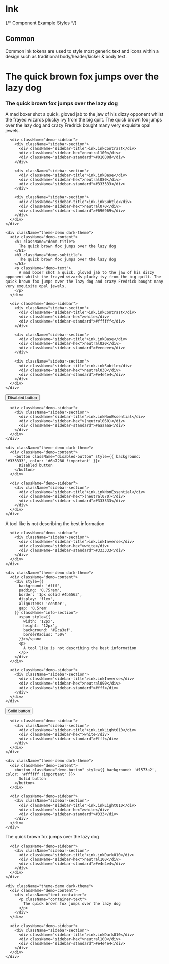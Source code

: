 
<Meta title="Design System/Ink" />

# Ink

<div style={{
  fontFamily: 'system-ui, -apple-system, sans-serif',
  fontSize: '14px',
  lineHeight: '1.4',
  marginTop: '2rem'
}}>

{/* Component Example Styles */}
<style>
{`


.ink-section {
  margin-bottom: 3rem;
  padding: 0;
}

.ink-title {
  font-size: 1.25rem;
  font-weight: 600;
  margin-bottom: 1rem;
  color: #111827;
}

.ink-description {
  color: #6b7280;
  margin-bottom: 2rem;
  font-size: 0.9rem;
  line-height: 1.5;
}

.theme-container {
  display: flex;
  gap: 1.5rem;
  margin-bottom: 2rem;
  flex-wrap: wrap;
}

.theme-demo {
  flex: 1;
  min-width: 100%;
  border-radius: 8px;
  overflow: hidden;
  box-shadow: 0 4px 12px rgba(0,0,0,0.1);
  display: grid;
  grid-template-columns: 1fr 200px;
  height: 100%;
}

.light-theme {
  background: #ffffff;
  color: #111827;
}

.dark-theme {
  background: #000;
  color: #f9fafb;
}

.demo-content {
  padding: 2rem;
  display: flex;
  flex-direction: column;
  justify-content: flex-start;
  font-family: 'TimesModern', serif;
}

.demo-title p{
  font-size: 56px;
  font-weight: 700;
  margin-bottom: 1rem;
  line-height: 1.2;
  font-family: 'TimesModern-Regular' !important;
  margin: 0;
}

.demo-subtitle p{
  font-size: 32px;
  margin-bottom: 1rem;
  line-height: 1.4;
  font-weight: 400;
  font-family: 'TimesModern-Regular', serif;
  margin: 0;
  color: #696969;
}

.demo-text p{
  font-size: 18px;
  line-height: 1.6;
  margin-bottom: 1rem;
  font-family: 'TimesModern-Regular', serif;
  margin: 0;
}

.demo-button {
  padding: 0.5rem 1rem;
  border: none;
  font-size: 0.8rem;
  margin-top: auto;
  width: fit-content;
  cursor: pointer;
  font-family: 'TimesModern-Bold';
}

.demo-button p{
  font-family: 'Roboto-Regular';
  font-weight: 500;
  margin: 0;
}

.demo-sidebar {
  background: #000;
  display: flex;
  flex-direction: column;
  padding: 1.5rem 1rem;
  justify-content: center;
  gap: 1.5rem;
}

.dark-theme .demo-sidebar {
  background: #fff;
}

.sidebar-section {
  text-align: left;
}

.sidebar-title {
  font-size: 0.75rem;
  font-weight: 600;
  margin-bottom: 0.25rem;
  color: #ffffff;
  line-height: 1.2;
}

.dark-theme .sidebar-title {
  color: #1f2937;
}

.sidebar-hex {
  font-size: 0.65rem;
  color: #d1d5db;
  margin-bottom: 0.25rem;
}

.dark-theme .sidebar-hex {
  color: #6b7280;
}

.sidebar-standard {
  font-size: 0.65rem;
  color: #d0d0d1;
}

.dark-theme .sidebar-standard {
  color: #9ca3af;
}

/* Light theme text colors */
.light-theme .demo-title {
  color: #000000 !important;
}

.light-theme .demo-subtitle {
  color: #374151 !important;
}

.light-theme .demo-text {
  color: #6b7280 !important;
}

.light-theme .demo-button {
  background: #3b82f6;
  color: #ffffff;
}


/* Dark theme text colors */
.dark-theme .demo-title p{
  color: #ffffff !important;
}

.dark-theme .demo-subtitle p{
  color: #f3f4f6 !important;
}

.dark-theme .demo-text p{
  color: #e5e7eb !important;
}

.dark-theme .demo-button {
  background: #3b82f6;
  color: #ffffff;
}

.info-section p {
  font-family: 'Roboto-Regular';
  margin: 0;
  color: #ffffff !important;
  fontSize: '0.8rem';
}

.dark-theme .info-section p {
  color: #000000 !important;
}

.demo-button p {
  color: #fff !important;
}

.dark-theme .disabled-button p {
  color: #aaa !important;
}

.disabled-button {
  padding: 0.5rem 1rem;
  border: none;
  font-size: 0.8rem;
  margin-top: auto;
  width: fit-content;
  cursor: not-allowed;
  font-family: 'TimesModern-Bold';
}

.disabled-button p {
  font-family: 'Roboto-Regular';
  font-weight: 500;
  margin: 0;
}

.text-container {
  width: 18rem;
  padding: 0.75rem;
  background: #e4e4e4;
  font-size: 0.8rem;
  padding: 1rem
}

.text-container p{
  margin: 0;
  font-weight: 600;
  font-family: 'Roboto-Regular';
  text-align: center;
}

.dark-theme .text-container {
  background: #e4e4e4;
}

.container-text {
  color: #111827;
  margin: 0;
  font-family: 'Roboto-Regular';
}

.dark-theme .container-text {
  color: #f9fafb;
}

.input-container {
  width: auto;
  padding: 0.75rem;
  border: 1px solid #d1d5db;
  border-radius: 6px;
  background: #ffffff;
  font-size: 0.8rem;
}

.dark-theme .input-container {
  border: 1px solid #4b5563;
  background: #1f2937;
}

.input-text {
  color: #111827;
  margin: 0;
  font-family: 'Roboto-Regular';
}

.dark-theme .input-text {
  color: #f9fafb;
}
`}
</style>

## Common

<div className="ink-section">
  <p className="ink-description">
    Common ink tokens are used to style most generic text and icons within a design such as traditional body/header/kicker & body text.
  </p>

  <div className="theme-container">
    <div className="theme-demo light-theme">
      <div className="demo-content">
        <h1 className="demo-title">
          The quick brown fox jumps over the lazy dog
        </h1>
        <h3 className="demo-subtitle">
          The quick brown fox jumps over the lazy dog
        </h3>
        <p className="demo-text">
          A mad boxer shot a quick, gloved jab to the jaw of his dizzy opponent whilst the frayed wizards plucky ivy from the big quilt. The quick brown fox jumps over the lazy dog and crazy Fredrick bought many very exquisite opal jewels.
        </p>
      </div>
      
      <div className="demo-sidebar">
        <div className="sidebar-section">
          <div className="sidebar-title">ink.inkContrast</div>
          <div className="sidebar-hex">neutral100</div>
          <div className="sidebar-standard">#01000d</div>
        </div>

        <div className="sidebar-section">
          <div className="sidebar-title">ink.inkBase</div>
          <div className="sidebar-hex">neutral080</div>
          <div className="sidebar-standard">#333333</div>
        </div>

        <div className="sidebar-section">
          <div className="sidebar-title">ink.inkSubtle</div>
          <div className="sidebar-hex">neutral070</div>
          <div className="sidebar-standard">#696969</div>
        </div>
      </div>
    </div>

    <div className="theme-demo dark-theme">
      <div className="demo-content">
        <h1 className="demo-title">
          The quick brown fox jumps over the lazy dog
        </h1>
        <h3 className="demo-subtitle">
          The quick brown fox jumps over the lazy dog
        </h3>
        <p className="demo-text">
          A mad boxer shot a quick, gloved jab to the jaw of his dizzy opponent whilst the frayed wizards plucky ivy from the big quilt. The quick brown fox jumps over the lazy dog and crazy Fredrick bought many very exquisite opal jewels.
        </p>
      </div>
      
      <div className="demo-sidebar">
        <div className="sidebar-section">
          <div className="sidebar-title">ink.inkContrast</div>
          <div className="sidebar-hex">white</div>
          <div className="sidebar-standard">#ffffff</div>
        </div>

        <div className="sidebar-section">
          <div className="sidebar-title">ink.inkBase</div>
          <div className="sidebar-hex">neutral020</div>
          <div className="sidebar-standard">#eeeeee</div>
        </div>

        <div className="sidebar-section">
          <div className="sidebar-title">ink.inkSubtle</div>
          <div className="sidebar-hex">neutral030</div>
          <div className="sidebar-standard">#e4e4e4</div>
        </div>
      </div>
    </div>
  </div>
</div>


<div className="ink-section">
  <div className="theme-container">
    <div className="theme-demo light-theme">
      <div className="demo-content">
        <button className="disabled-button" style={{ background: '#eee', color: '#9ca3af !important' }}>
          Disabled button
        </button>
      </div>
      
      <div className="demo-sidebar">
        <div className="sidebar-section">
          <div className="sidebar-title">ink.inkNonEssential</div>
          <div className="sidebar-hex">(neutral060)</div>
          <div className="sidebar-standard">#aaaaaa</div>
        </div>
      </div>
    </div>

    <div className="theme-demo dark-theme">
      <div className="demo-content">
        <button className="disabled-button" style={{ background: '#333333', color: '#6b7280 !important' }}>
          Disabled button
        </button>
      </div>
      
      <div className="demo-sidebar">
        <div className="sidebar-section">
          <div className="sidebar-title">ink.inkNonEssential</div>
          <div className="sidebar-hex">(neutral070)</div>
          <div className="sidebar-standard">#333333</div>
        </div>
      </div>
    </div>
  </div>
</div>


<div className="ink-section">
  <div className="theme-container">
    <div className="theme-demo light-theme">
      <div className="demo-content">
        <div style={{ 
          background: '#333333', 
          padding: '0.75rem', 
          border: '1px solid #e5e7eb',
          display: 'flex',
          alignItems: 'center',
          gap: '0.5rem'
        }} className="info-section">
          <span style={{ 
            width: '12px', 
            height: '12px', 
            background: '#6b7280', 
            borderRadius: '50%' 
          }}></span>
          <p>
            A tool like is not describing the best information
          </p>
        </div>
      </div>
      
      <div className="demo-sidebar">
        <div className="sidebar-section">
          <div className="sidebar-title">ink.inkInverse</div>
          <div className="sidebar-hex">white</div>
          <div className="sidebar-standard">#333333</div>
        </div>
      </div>
    </div>

    <div className="theme-demo dark-theme">
      <div className="demo-content">
        <div style={{ 
          background: '#fff', 
          padding: '0.75rem', 
          border: '1px solid #4b5563',
          display: 'flex',
          alignItems: 'center',
          gap: '0.5rem'
        }} className="info-section">
          <span style={{ 
            width: '12px', 
            height: '12px', 
            background: '#9ca3af', 
            borderRadius: '50%' 
          }}></span>
          <p>
            A tool like is not describing the best information
          </p>
        </div>
      </div>
      
      <div className="demo-sidebar">
        <div className="sidebar-section">
          <div className="sidebar-title">ink.inkInverse</div>
          <div className="sidebar-hex">neutral090</div>
          <div className="sidebar-standard">#fff</div>
        </div>
      </div>
    </div>
  </div>
</div>


<div className="ink-section">
  <div className="theme-container">
    <div className="theme-demo light-theme">
      <div className="demo-content">
        <button className="demo-button" style={{ background: '#1573a2', color: '#ffffff !important' }}>
          Solid button
        </button>
      </div>
      
      <div className="demo-sidebar">
        <div className="sidebar-section">
          <div className="sidebar-title">ink.inkLight010</div>
          <div className="sidebar-hex">white</div>
          <div className="sidebar-standard">#fff</div>
        </div>
      </div>
    </div>

    <div className="theme-demo dark-theme">
      <div className="demo-content">
        <button className="demo-button" style={{ background: '#1573a2', color: '#ffffff !important' }}>
          Solid button
        </button>
      </div>
      
      <div className="demo-sidebar">
        <div className="sidebar-section">
          <div className="sidebar-title">ink.inkLight010</div>
          <div className="sidebar-hex">white</div>
          <div className="sidebar-standard">#333</div>
        </div>
      </div>
    </div>
  </div>
</div>


<div className="ink-section">
  <div className="theme-container">
    <div className="theme-demo light-theme">
      <div className="demo-content">
        <div className="text-container">
          <p className="container-text">
            The quick brown fox jumps over the lazy dog
          </p>
        </div>
      </div>
      
      <div className="demo-sidebar">
        <div className="sidebar-section">
          <div className="sidebar-title">ink.inkDark010</div>
          <div className="sidebar-hex">neutral100</div>
          <div className="sidebar-standard">#e4e4e4</div>
        </div>
      </div>
    </div>

    <div className="theme-demo dark-theme">
      <div className="demo-content">
        <div className="text-container">
          <p className="container-text">
            The quick brown fox jumps over the lazy dog
          </p>
        </div>
      </div>
      
      <div className="demo-sidebar">
        <div className="sidebar-section">
          <div className="sidebar-title">ink.inkDark010</div>
          <div className="sidebar-hex">neutral100</div>
          <div className="sidebar-standard">#e4e4e4</div>
        </div>
      </div>
    </div>
  </div>
</div>

</div> 
